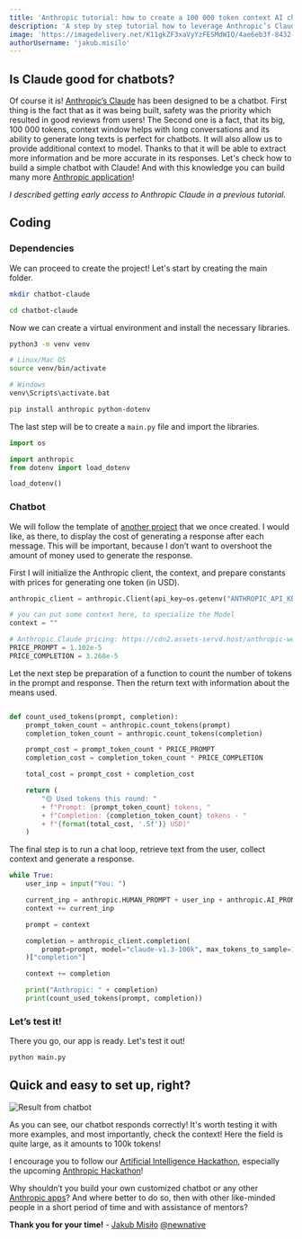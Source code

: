 ```yaml
---
title: 'Anthropic tutorial: how to create a 100 000 token context AI chatbot'
description: 'A step by step tutorial how to leverage Anthropic’s Claude 100 000 token context model to create an AI chatbot for your Anthropic application'
image: 'https://imagedelivery.net/K11gkZF3xaVyYzFESMdWIQ/4ae6eb3f-8432-4a94-8c03-1e4da3f52e00/full'
authorUsername: 'jakub.misilo'
---
```


## Is Claude good for chatbots?

Of course it is! [Anthropic’s Claude](https://lablab.ai/tech/anthropic/claude) has been designed to be a chatbot. First thing is the fact that as it was being built, safety was the priority which resulted in good reviews from users! The Second one is a fact, that its big, 100 000 tokens, context window helps with long conversations and its ability to generate long texts is perfect for chatbots. It will also allow us to provide additional context to model. Thanks to that it will be able to extract more information and be more accurate in its responses. Let's check how to build a simple chatbot with Claude! And with this knowledge you can build many more [Anthropic application](https://lablab.ai/tech/anthropic/claude)!

_I described getting early access to Anthropic Claude in a previous tutorial._

## Coding

### Dependencies

We can proceed to create the project! Let's start by creating the main folder.

```bash
mkdir chatbot-claude

cd chatbot-claude
```

Now we can create a virtual environment and install the necessary libraries.

```bash
python3 -m venv venv

# Linux/Mac OS
source venv/bin/activate

# Windows
venv\Scripts\activate.bat

pip install anthropic python-dotenv
```

The last step will be to create a `main.py` file and import the libraries.

```python
import os

import anthropic
from dotenv import load_dotenv

load_dotenv()
```

### Chatbot

We will follow the template of [another project](https://github.com/lablab-ai/openai-chat-endpoint-boilerplate) that we once created. I would like, as there, to display the cost of generating a response after each message. This will be important, because I don’t want to overshoot the amount of money used to generate the response.

First I will initialize the Anthropic client, the context, and prepare constants with prices for generating one token (in USD).

```python
anthropic_client = anthropic.Client(api_key=os.getenv("ANTHROPIC_API_KEY"))

# you can put some context here, to specialize the Model
context = ""

# Anthropic Claude pricing: https://cdn2.assets-servd.host/anthropic-website/production/images/model_pricing_may2023.pdf
PRICE_PROMPT = 1.102e-5
PRICE_COMPLETION = 3.268e-5
```

Let the next step be preparation of a function to count the number of tokens in the prompt and response. Then the return text with information about the means used.

```python

def count_used_tokens(prompt, completion):
    prompt_token_count = anthropic.count_tokens(prompt)
    completion_token_count = anthropic.count_tokens(completion)

    prompt_cost = prompt_token_count * PRICE_PROMPT
    completion_cost = completion_token_count * PRICE_COMPLETION

    total_cost = prompt_cost + completion_cost

    return (
        "🟡 Used tokens this round: "
        + f"Prompt: {prompt_token_count} tokens, "
        + f"Completion: {completion_token_count} tokens - "
        + f"{format(total_cost, '.5f')} USD)"
    )
```

The final step is to run a chat loop, retrieve text from the user, collect context and generate a response.

```python
while True:
    user_inp = input("You: ")

    current_inp = anthropic.HUMAN_PROMPT + user_inp + anthropic.AI_PROMPT
    context += current_inp

    prompt = context

    completion = anthropic_client.completion(
        prompt=prompt, model="claude-v1.3-100k", max_tokens_to_sample=1000
    )["completion"]

    context += completion

    print("Anthropic: " + completion)
    print(count_used_tokens(prompt, completion))
```

### Let’s test it!

There you go, our app is ready. Let's test it out!

```bash
python main.py
```

## Quick and easy to set up, right?

<Img
  src="https://storage.googleapis.com/lablab-static-eu/images/tutorials/chatbot-res.png"
  alt="Result from chatbot"
/>

As you can see, our chatbot responds correctly! It's worth testing it with more examples, and most importantly, check the context! Here the field is quite large, as it amounts to 100k tokens!

I encourage you to follow our [Artificial Intelligence Hackathon](https://lablab.ai/event), especially the upcoming [Anthropic Hackathon](https://lablab.ai/event/anthropic-ai-hackathon)!

Why shouldn’t you build your own customized chatbot or any other [Anthropic apps](https://lablab.ai/apps/tech/anthropic/claude)? And where better to do so, then with other like-minded people in a short period of time and with assistance of mentors?

**Thank you for your time!** - [Jakub Misiło](https://www.linkedin.com/in/jmisilo/) [@newnative](https://newnative.ai/)
